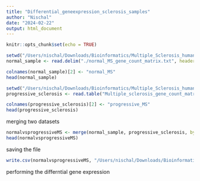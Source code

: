 ```yaml
---
title: "Differential_geneexpression_sclerosis_samples"
author: "Nischal"
date: "2024-02-22"
output: html_document
---
```


```r
knitr::opts_chunk$set(echo = TRUE)
```


```r
setwd("/Users/nischal/Downloads/Bioinformatics/Multiple_Sclerosis_human/results")
normal_sample <- read.delim("./normal_MS_gene_count_matrix.txt", header = TRUE)
```

```r
colnames(normal_sample)[2] <- "normal_MS"
head(normal_sample)

```

```r
setwd("/Users/nischal/Downloads/Bioinformatics/Multiple_Sclerosis_human/results")
progressive_sclerosis <- read.table("Multiple_sclerosis_gene_count_matrix.txt", header = TRUE, row.names = NULL, sep = "\t")
```


```r
colnames(progressive_sclerosis)[2] <- "progressive_MS"
head(progressive_sclerosis)
```

merging two datasets

```r
normalvsprogressiveMS <- merge(normal_sample, progressive_sclerosis, by = "Geneid", all = TRUE)
head(normalvsprogressiveMS)
```
saving the file

```r

write.csv(normalvsprogressiveMS, "/Users/nischal/Downloads/Bioinformatics/Multiple_Sclerosis_human/results/normal_progressive_MS_gene_count.tsv", row.names = FALSE)

```

performing the differntial gene expression